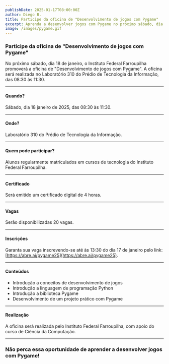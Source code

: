 ```yaml
---
publishDate: 2025-01-17T08:00:00Z
author: Diego B.
title: Participe da oficina de "Desenvolvimento de jogos com Pygame"
excerpt: Aprenda a desenvolver jogos com Pygame no próximo sábado, dia 18 de janeiro, no Instituto Federal Farroupilha.
image: /images/pygame.gif
---
```


### Participe da oficina de "Desenvolvimento de jogos com Pygame"

No próximo sábado, dia 18 de janeiro, o Instituto Federal Farroupilha promoverá a oficina de "Desenvolvimento de jogos com Pygame". A oficina será realizada no Laboratório 310 do Prédio de Tecnologia da Informação, das 08:30 às 11:30.

---

#### Quando?

Sábado, dia 18 janeiro de 2025, das 08:30 às 11:30.

---

#### Onde?

Laboratório 310 do Prédio de Tecnologia da Informação.

---

#### Quem pode participar?

Alunos regularmente matriculados em cursos de tecnologia do Instituto Federal Farroupilha.

---

#### Certificado

Será emitido um certificado digital de 4 horas.

---

#### Vagas

Serão disponibilizadas 20 vagas.

---

#### Inscrições

Garanta sua vaga inscrevendo-se até às 13:30 do dia 17 de janeiro pelo link: [https://abre.ai/pygame25](https://abre.ai/pygame25).

---

#### Conteúdos

- Introdução a conceitos de desenvolvimento de jogos
- Introdução a linguagem de programação Python
- Introdução a biblioteca Pygame
- Desenvolvimento de um projeto prático com Pygame

---

#### Realização

A oficina será realizada pelo Instituto Federal Farroupilha, com apoio do curso de Ciência da Computação.

---

### Não perca essa oportunidade de aprender a desenvolver jogos com Pygame!